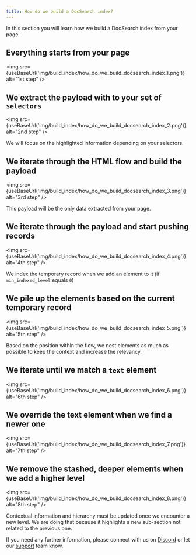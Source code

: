 ```yaml
---
title: How do we build a DocSearch index?
---
```



In this section you will learn how we build a DocSearch index from your page.

## Everything starts from your page

<img
  src={useBaseUrl('img/build_index/how_do_we_build_docsearch_index_1.png')}
  alt="1st step"
/>

## We extract the payload with to your set of `selectors`

<img
  src={useBaseUrl('img/build_index/how_do_we_build_docsearch_index_2.png')}
  alt="2nd step"
/>

We will focus on the highlighted information depending on your selectors.

## We iterate through the HTML flow and build the payload

<img
  src={useBaseUrl('img/build_index/how_do_we_build_docsearch_index_3.png')}
  alt="3rd step"
/>

This payload will be the only data extracted from your page.

## We iterate through the payload and start pushing records

<img
  src={useBaseUrl('img/build_index/how_do_we_build_docsearch_index_4.png')}
  alt="4th step"
/>

We index the temporary record when we add an element to it (if `min_indexed_level` equals `0`)

## We pile up the elements based on the current temporary record

<img
  src={useBaseUrl('img/build_index/how_do_we_build_docsearch_index_5.png')}
  alt="5th step"
/>

Based on the position within the flow, we nest elements as much as possible to keep the context and increase the relevancy.

## We iterate until we match a `text` element

<img
  src={useBaseUrl('img/build_index/how_do_we_build_docsearch_index_6.png')}
  alt="6th step"
/>

## We override the text element when we find a newer one

<img
  src={useBaseUrl('img/build_index/how_do_we_build_docsearch_index_7.png')}
  alt="7th step"
/>

## We remove the stashed, deeper elements when we add a higher level

<img
  src={useBaseUrl('img/build_index/how_do_we_build_docsearch_index_8.png')}
  alt="8th step"
/>

Contextual information and hierarchy must be updated once we encounter a new level. We are doing that because it highlights a new sub-section not related to the previous one.

If you need any further information, please connect with us on [Discord][1] or let our [support][2] team know.

[1]: https://alg.li/discord
[2]: https://support.algolia.com/
